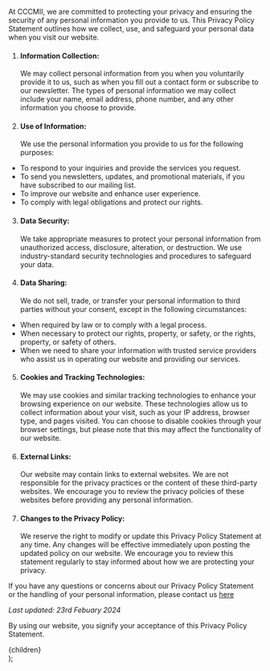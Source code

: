 At CCCMII, we are committed to protecting your privacy and ensuring the security of any personal information you provide to us. This Privacy Policy Statement outlines how we collect, use, and safeguard your personal data when you visit our website.

1. #### Information Collection:

   We may collect personal information from you when you voluntarily provide it to us, such as when you fill out a contact form or subscribe to our newsletter. The types of personal information we may collect include your name, email address, phone number, and any other information you choose to provide.

2. #### Use of Information:
   We use the personal information you provide to us for the following purposes:

- To respond to your inquiries and provide the services you request.
- To send you newsletters, updates, and promotional materials, if you have subscribed to our mailing list.
- To improve our website and enhance user experience.
- To comply with legal obligations and protect our rights.

3. #### Data Security:

   We take appropriate measures to protect your personal information from unauthorized access, disclosure, alteration, or destruction. We use industry-standard security technologies and procedures to safeguard your data.

4. #### Data Sharing:
   We do not sell, trade, or transfer your personal information to third parties without your consent, except in the following circumstances:

- When required by law or to comply with a legal process.
- When necessary to protect our rights, property, or safety, or the rights, property, or safety of others.
- When we need to share your information with trusted service providers who assist us in operating our website and providing our services.

5. #### Cookies and Tracking Technologies:

   We may use cookies and similar tracking technologies to enhance your browsing experience on our website. These technologies allow us to collect information about your visit, such as your IP address, browser type, and pages visited. You can choose to disable cookies through your browser settings, but please note that this may affect the functionality of our website.

6. #### External Links:

   Our website may contain links to external websites. We are not responsible for the privacy practices or the content of these third-party websites. We encourage you to review the privacy policies of these websites before providing any personal information.

7. #### Changes to the Privacy Policy:
   We reserve the right to modify or update this Privacy Policy Statement at any time. Any changes will be effective immediately upon posting the updated policy on our website. We encourage you to review this statement regularly to stay informed about how we are protecting your privacy.

If you have any questions or concerns about our Privacy Policy Statement or the handling of your personal information, please contact us [here](/OurContacts)

_Last updated: 23rd Febuary 2024_

By using our website, you signify your acceptance of this Privacy Policy Statement.

  <div className="prose px-5 max-w-6xl ">{children} </div>
);
